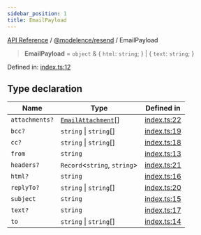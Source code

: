 ```yaml
---
sidebar_position: 1
title: EmailPayload
---
```


[API Reference](/api-reference/@modelence/resend/type-aliases/../../../index) / [@modelence/resend](/api-reference/@modelence/resend/type-aliases/../index) / EmailPayload

> **EmailPayload** = `object` & \{ `html`: `string`; \} \| \{ `text`: `string`; \}

Defined in: [index.ts:12](https://github.com/modelence/modelence/blob/7a30ecd22bee851ae2925fe6ba92db76a4d9e1d2/packages/resend/src/index.ts#L12)

## Type declaration

| Name | Type | Defined in |
| ------ | ------ | ------ |
| `attachments?` | [`EmailAttachment`](/api-reference/@modelence/resend/type-aliases/EmailAttachment)[] | [index.ts:22](https://github.com/modelence/modelence/blob/7a30ecd22bee851ae2925fe6ba92db76a4d9e1d2/packages/resend/src/index.ts#L22) |
| `bcc?` | `string` \| `string`[] | [index.ts:19](https://github.com/modelence/modelence/blob/7a30ecd22bee851ae2925fe6ba92db76a4d9e1d2/packages/resend/src/index.ts#L19) |
| `cc?` | `string` \| `string`[] | [index.ts:18](https://github.com/modelence/modelence/blob/7a30ecd22bee851ae2925fe6ba92db76a4d9e1d2/packages/resend/src/index.ts#L18) |
| `from` | `string` | [index.ts:13](https://github.com/modelence/modelence/blob/7a30ecd22bee851ae2925fe6ba92db76a4d9e1d2/packages/resend/src/index.ts#L13) |
| `headers?` | `Record`\<`string`, `string`\> | [index.ts:21](https://github.com/modelence/modelence/blob/7a30ecd22bee851ae2925fe6ba92db76a4d9e1d2/packages/resend/src/index.ts#L21) |
| `html?` | `string` | [index.ts:16](https://github.com/modelence/modelence/blob/7a30ecd22bee851ae2925fe6ba92db76a4d9e1d2/packages/resend/src/index.ts#L16) |
| `replyTo?` | `string` \| `string`[] | [index.ts:20](https://github.com/modelence/modelence/blob/7a30ecd22bee851ae2925fe6ba92db76a4d9e1d2/packages/resend/src/index.ts#L20) |
| `subject` | `string` | [index.ts:15](https://github.com/modelence/modelence/blob/7a30ecd22bee851ae2925fe6ba92db76a4d9e1d2/packages/resend/src/index.ts#L15) |
| `text?` | `string` | [index.ts:17](https://github.com/modelence/modelence/blob/7a30ecd22bee851ae2925fe6ba92db76a4d9e1d2/packages/resend/src/index.ts#L17) |
| `to` | `string` \| `string`[] | [index.ts:14](https://github.com/modelence/modelence/blob/7a30ecd22bee851ae2925fe6ba92db76a4d9e1d2/packages/resend/src/index.ts#L14) |
